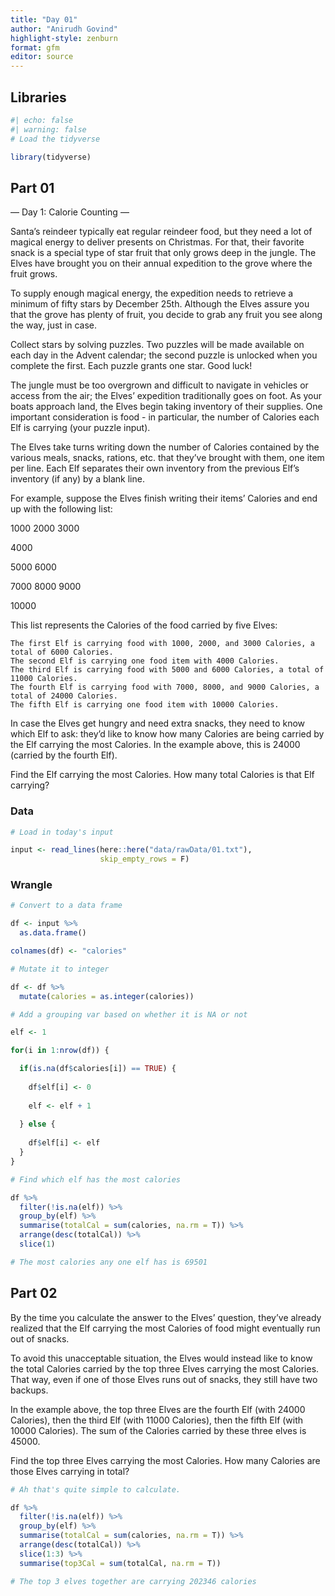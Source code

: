 ```yaml
---
title: "Day 01"
author: "Anirudh Govind"
highlight-style: zenburn
format: gfm
editor: source
---
```


## Libraries

```r
#| echo: false
#| warning: false
# Load the tidyverse

library(tidyverse)
```

## Part 01

--- Day 1: Calorie Counting ---

Santa's reindeer typically eat regular reindeer food, but they need a lot of magical energy to deliver presents on Christmas. For that, their favorite snack is a special type of star fruit that only grows deep in the jungle. The Elves have brought you on their annual expedition to the grove where the fruit grows.

To supply enough magical energy, the expedition needs to retrieve a minimum of fifty stars by December 25th. Although the Elves assure you that the grove has plenty of fruit, you decide to grab any fruit you see along the way, just in case.

Collect stars by solving puzzles. Two puzzles will be made available on each day in the Advent calendar; the second puzzle is unlocked when you complete the first. Each puzzle grants one star. Good luck!

The jungle must be too overgrown and difficult to navigate in vehicles or access from the air; the Elves' expedition traditionally goes on foot. As your boats approach land, the Elves begin taking inventory of their supplies. One important consideration is food - in particular, the number of Calories each Elf is carrying (your puzzle input).

The Elves take turns writing down the number of Calories contained by the various meals, snacks, rations, etc. that they've brought with them, one item per line. Each Elf separates their own inventory from the previous Elf's inventory (if any) by a blank line.

For example, suppose the Elves finish writing their items' Calories and end up with the following list:

1000
2000
3000

4000

5000
6000

7000
8000
9000

10000

This list represents the Calories of the food carried by five Elves:

    The first Elf is carrying food with 1000, 2000, and 3000 Calories, a total of 6000 Calories.
    The second Elf is carrying one food item with 4000 Calories.
    The third Elf is carrying food with 5000 and 6000 Calories, a total of 11000 Calories.
    The fourth Elf is carrying food with 7000, 8000, and 9000 Calories, a total of 24000 Calories.
    The fifth Elf is carrying one food item with 10000 Calories.

In case the Elves get hungry and need extra snacks, they need to know which Elf to ask: they'd like to know how many Calories are being carried by the Elf carrying the most Calories. In the example above, this is 24000 (carried by the fourth Elf).

Find the Elf carrying the most Calories. How many total Calories is that Elf carrying?


### Data

```r
# Load in today's input

input <- read_lines(here::here("data/rawData/01.txt"),
                    skip_empty_rows = F)
```

### Wrangle

```r
# Convert to a data frame

df <- input %>% 
  as.data.frame()

colnames(df) <- "calories"

# Mutate it to integer

df <- df %>% 
  mutate(calories = as.integer(calories))

# Add a grouping var based on whether it is NA or not

elf <- 1

for(i in 1:nrow(df)) {

  if(is.na(df$calories[i]) == TRUE) {
    
    df$elf[i] <- 0
    
    elf <- elf + 1
    
  } else {
    
    df$elf[i] <- elf
  }
}

# Find which elf has the most calories

df %>% 
  filter(!is.na(elf)) %>% 
  group_by(elf) %>% 
  summarise(totalCal = sum(calories, na.rm = T)) %>% 
  arrange(desc(totalCal)) %>% 
  slice(1)

# The most calories any one elf has is 69501
```

## Part 02

By the time you calculate the answer to the Elves' question, they've already realized that the Elf carrying the most Calories of food might eventually run out of snacks.

To avoid this unacceptable situation, the Elves would instead like to know the total Calories carried by the top three Elves carrying the most Calories. That way, even if one of those Elves runs out of snacks, they still have two backups.

In the example above, the top three Elves are the fourth Elf (with 24000 Calories), then the third Elf (with 11000 Calories), then the fifth Elf (with 10000 Calories). The sum of the Calories carried by these three elves is 45000.

Find the top three Elves carrying the most Calories. How many Calories are those Elves carrying in total?

```r
# Ah that's quite simple to calculate.

df %>% 
  filter(!is.na(elf)) %>% 
  group_by(elf) %>% 
  summarise(totalCal = sum(calories, na.rm = T)) %>% 
  arrange(desc(totalCal)) %>% 
  slice(1:3) %>% 
  summarise(top3Cal = sum(totalCal, na.rm = T))

# The top 3 elves together are carrying 202346 calories
```

